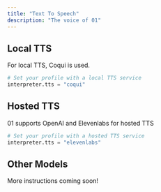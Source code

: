 ```yaml
---
title: "Text To Speech"
description: "The voice of 01"
---
```


## Local TTS

For local TTS, Coqui is used.

```python
# Set your profile with a local TTS service
interpreter.tts = "coqui"
```

## Hosted TTS

01 supports OpenAI and Elevenlabs for hosted TTS

```python
# Set your profile with a hosted TTS service
interpreter.tts = "elevenlabs"
```

## Other Models

More instructions coming soon!
